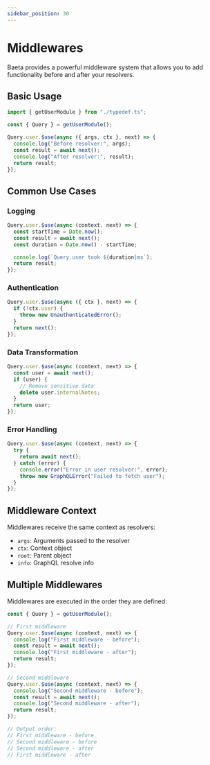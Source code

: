 ```yaml
---
sidebar_position: 30
---
```


# Middlewares

Baeta provides a powerful middleware system that allows you to add functionality before and after your resolvers.

## Basic Usage

```typescript
import { getUserModule } from "./typedef.ts";

const { Query } = getUserModule();

Query.user.$use(async ({ args, ctx }, next) => {
  console.log("Before resolver:", args);
  const result = await next();
  console.log("After resolver:", result);
  return result;
});
```

## Common Use Cases

### Logging

```typescript
Query.user.$use(async (context, next) => {
  const startTime = Date.now();
  const result = await next();
  const duration = Date.now() - startTime;

  console.log(`Query.user took ${duration}ms`);
  return result;
});
```

### Authentication

```typescript
Query.user.$use(async ({ ctx }, next) => {
  if (!ctx.user) {
    throw new UnauthenticatedError();
  }
  return next();
});
```

### Data Transformation

```typescript
Query.user.$use(async (context, next) => {
  const user = await next();
  if (user) {
    // Remove sensitive data
    delete user.internalNotes;
  }
  return user;
});
```

### Error Handling

```typescript
Query.user.$use(async (context, next) => {
  try {
    return await next();
  } catch (error) {
    console.error("Error in user resolver:", error);
    throw new GraphQLError("Failed to fetch user");
  }
});
```

## Middleware Context

Middlewares receive the same context as resolvers:

- `args`: Arguments passed to the resolver
- `ctx`: Context object
- `root`: Parent object
- `info`: GraphQL resolve info

## Multiple Middlewares

Middlewares are executed in the order they are defined:

```typescript
const { Query } = getUserModule();

// First middleware
Query.user.$use(async (context, next) => {
  console.log("First middleware - before");
  const result = await next();
  console.log("First middleware - after");
  return result;
});

// Second middleware
Query.user.$use(async (context, next) => {
  console.log("Second middleware - before");
  const result = await next();
  console.log("Second middleware - after");
  return result;
});

// Output order:
// First middleware - before
// Second middleware - before
// Second middleware - after
// First middleware - after
```
